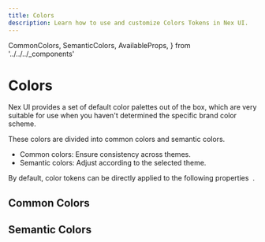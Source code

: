 ```yaml
---
title: Colors
description: Learn how to use and customize Colors Tokens in Nex UI.
---
```


  CommonColors,
  SemanticColors,
  AvailableProps,
} from '../../../_components'

# Colors

Nex UI provides a set of default color palettes out of the box, which are very suitable for use when you haven't determined the specific brand color scheme.

These colors are divided into common colors and semantic colors.

- Common colors: Ensure consistency across themes.
- Semantic colors: Adjust according to the selected theme.

<Callout type='info'>
  <span className='x:float-left'>
    By default, color tokens can be directly applied to the following
    properties&nbsp;
  </span>
  <AvailableProps.Colors />
  <span>.</span>
</Callout>

## Common Colors

<CommonColors />

## Semantic Colors

<SemanticColors />
